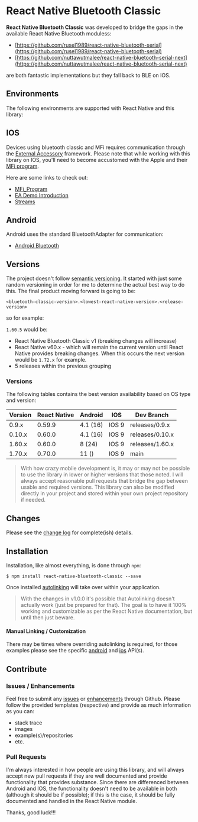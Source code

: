 # React Native Bluetooth Classic

**React Native Bluetooth Classic** was developed to bridge the gaps in the available React Native Bluetooth moduless:

- [https://github.com/rusel1989/react-native-bluetooth-serial](https://github.com/rusel1989/react-native-bluetooth-serial)
- [https://github.com/nuttawutmalee/react-native-bluetooth-serial-next](https://github.com/nuttawutmalee/react-native-bluetooth-serial-next)

are both fantastic implementations but they fall back to BLE on IOS. 

## Environments

The following environments are supported with React Native and this library:

## IOS 

Devices using bluetooth classic and MFi requires communication through the [External Accessory](https://developer.apple.com/documentation/externalaccessory) framework.  Please note that while working with this library on IOS, you'll need to become accustomed with the Apple and their [MFi program](https://en.wikipedia.org/wiki/MFi_Program).  

Here are some links to check out:

- [MFi_Program](https://en.wikipedia.org/wiki/MFi_Program)
- [EA Demo Introduction](https://developer.apple.com/library/archive/samplecode/EADemo/Introduction/Intro.html)
- [Streams](https://developer.apple.com/documentation/foundation/stream)

## Android 

Android uses the standard BluetoothAdapter for communication:

- [Android Bluetooth](https://developer.android.com/guide/topics/connectivity/bluetooth)

## Versions

The project doesn't follow [semantic versioning](https://semver.org/).  It started with just some random versioning in order for me to determine the actual best way to do this.  The final product moving forward is going to be:

`<bluetooth-classic-version>.<lowest-react-native-version>.<release-version>`

so for example:

`1.60.5` would be:

- React Native Bluetooth Classic v1 (breaking changes will increase)
- React Native v60.x - which will remain the current version until React Native provides breaking changes.  When this occurs the next version would be `1.72.x` for example.
- 5 releases within the previous grouping

### Versions

The following tables contains the best version availability based on OS type and version:

| Version | React Native | Android  | IOS   | Dev Branch      |
| ------- | ------------ | -------- | ----- | --------------- |
| 0.9.x   | 0.59.9       | 4.1 (16) | IOS 9 | releases/0.9.x  |
| 0.10.x  | 0.60.0       | 4.1 (16) | IOS 9 | releases/0.10.x |
| 1.60.x  | 0.60.0       | 8 (24)   | IOS 9 | releases/1.60.x |
| 1.70.x  | 0.70.0       | 11 ()    | IOS 9 | main            |

> With how crazy mobile development is, it may or may not be possible to use the library in lower or
> higher versions that those noted.  I will always accept reasonable pull requests that bridge the gap 
> between usable and required versions.   This library can also be modified directly in your project and 
> stored within your own project repository if needed.

## Changes

Please see the [change log](https://github.com/kenjdavidson/react-native-bluetooth-classic/blob/master/CHANGELOG.md) for complete(ish) details.

## Installation

Installation, like almost everything, is done through `npm`:

```shell
$ npm install react-native-bluetooth-classic --save
```

Once installed [autolinking](https://github.com/react-native-community/cli/blob/master/docs/autolinking.md) will take over within your application.  

> With the changes in v1.0.0 it's possible that Autolinking doesn't actually work (just be prepared for that).  The goal is to have it 100% working and customizable as per the React Native documentation, but until then just beware.

#### Manual Linking / Customization

There may be times where overriding autolinking is required, for those examples please see the specific [android](android/) and [ios](ios/) APi(s).

## Contribute

### Issues / Enhancements

Feel free to submit any [issues](https://github.com/kenjdavidson/react-native-bluetooth-classic/issues) or [enhancements](https://github.com/kenjdavidson/react-native-bluetooth-classic/issues) through Github.  Please follow the provided templates (respective) and provide as much information as you can:

- stack trace
- images
- example(s)/repositories
- etc.

### Pull Requests

I'm always interested in how people are using this library, and will always accept new pull requests if they are well documented and provide functionality that provides substance.   Since there are differenced between Android and IOS, the functionality doesn't need to be available in both (although it should be if possible); if this is the case, it should be fully documented and handled in the React Native module.

Thanks, good luck!!!
